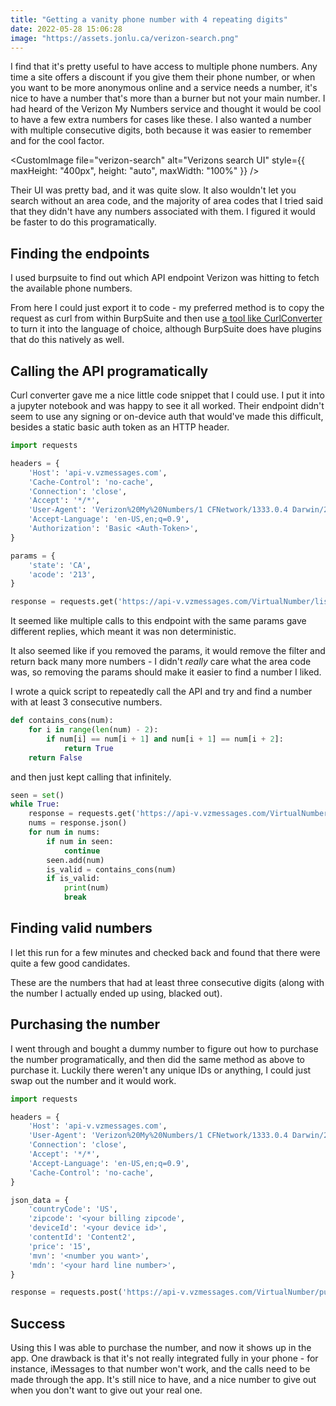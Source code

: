 ```yaml
---
title: "Getting a vanity phone number with 4 repeating digits"
date: 2022-05-28 15:06:28
image: "https://assets.jonlu.ca/verizon-search.png"
---
```


I find that it's pretty useful to have access to multiple phone numbers. Any time a site offers a discount if you give them their phone number, or when you want to be more anonymous online and a service needs a number, it's nice to have a number that's more than a burner but not your main number. I had heard of the Verizon My Numbers service and thought it would be cool to have a few extra numbers for cases like these. I also wanted a number with multiple consecutive digits, both because it was easier to remember and for the cool factor.

<CustomImage file="verizon-search" alt="Verizons search UI" style={{ maxHeight: "400px", height: "auto", maxWidth: "100%" }} />

Their UI was pretty bad, and it was quite slow. It also wouldn't let you search without an area code, and the majority of area codes that I tried said that they didn't have any numbers associated with them. I figured it would be faster to do this programatically.

## Finding the endpoints

I used burpsuite to find out which API endpoint Verizon was hitting to fetch the available phone numbers.

<CustomImage file="verizon-search-endpoint" alt="Verizons search endpoint" />

From here I could just export it to code - my preferred method is to copy the request as curl from within BurpSuite and then use [a tool like CurlConverter](https://curlconverter.com/) to turn it into the language of choice, although BurpSuite does have plugins that do this natively as well.

## Calling the API programatically

Curl converter gave me a nice little code snippet that I could use. I put it into a jupyter notebook and was happy to see it all worked. Their endpoint didn't seem to use any signing or on-device auth that would've made this difficult, besides a static basic auth token as an HTTP header.

```py
import requests

headers = {
    'Host': 'api-v.vzmessages.com',
    'Cache-Control': 'no-cache',
    'Connection': 'close',
    'Accept': '*/*',
    'User-Agent': 'Verizon%20My%20Numbers/1 CFNetwork/1333.0.4 Darwin/21.5.0',
    'Accept-Language': 'en-US,en;q=0.9',
    'Authorization': 'Basic <Auth-Token>',
}

params = {
    'state': 'CA',
    'acode': '213',
}

response = requests.get('https://api-v.vzmessages.com/VirtualNumber/listOfMVNs/US', params=params, headers=headers, verify=False)
```

<CustomImage file="verizon-resp" alt="Verizons search endpoint response" />

It seemed like multiple calls to this endpoint with the same params gave different replies, which meant it was non deterministic.

It also seemed like if you removed the params, it would remove the filter and return back many more numbers - I didn't _really_ care what the area code was, so removing the params should make it easier to find a number I liked.

I wrote a quick script to repeatedly call the API and try and find a number with at least 3 consecutive numbers.

```py
def contains_cons(num):
    for i in range(len(num) - 2):
        if num[i] == num[i + 1] and num[i + 1] == num[i + 2]:
            return True
    return False
```

and then just kept calling that infinitely.

```py
seen = set()
while True:
    response = requests.get('https://api-v.vzmessages.com/VirtualNumber/listOfMVNs/US', headers=headers)
    nums = response.json()
    for num in nums:
        if num in seen:
            continue
        seen.add(num)
        is_valid = contains_cons(num)
        if is_valid:
            print(num)
            break
```

## Finding valid numbers

I let this run for a few minutes and checked back and found that there were quite a few good candidates.

<CustomImage file="verizon-success" alt="Verizons numbers with consecutive digits" />

These are the numbers that had at least three consecutive digits (along with the number I actually ended up using, blacked out).

## Purchasing the number

I went through and bought a dummy number to figure out how to purchase the number programatically, and then did the same method as above to purchase it. Luckily there weren't any unique IDs or anything, I could just swap out the number and it would work.

```py
import requests

headers = {
    'Host': 'api-v.vzmessages.com',
    'User-Agent': 'Verizon%20My%20Numbers/1 CFNetwork/1333.0.4 Darwin/21.5.0',
    'Connection': 'close',
    'Accept': '*/*',
    'Accept-Language': 'en-US,en;q=0.9',
    'Cache-Control': 'no-cache',
}

json_data = {
    'countryCode': 'US',
    'zipcode': '<your billing zipcode',
    'deviceId': '<your device id>',
    'contentId': 'Content2',
    'price': '15',
    'mvn': '<number you want>',
    'mdn': '<your hard line number>',
}

response = requests.post('https://api-v.vzmessages.com/VirtualNumber/purchase', headers=headers, json=json_data)
```

## Success

Using this I was able to purchase the number, and now it shows up in the app. One drawback is that it's not really integrated fully in your phone - for instance, iMessages to that number won't work, and the calls need to be made through the app. It's still nice to have, and a nice number to give out when you don't want to give out your real one.
